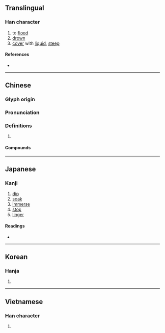 {{character info/new}}
==Translingual==

===Han character===
{{Han char|rn=85|rad=水|as=08|sn=11|four=34116|canj=EKLU|ids=⿰氵奄}}

# to [[flood]]
# [[drown]]
# [[cover]] with [[liquid]], [[steep]]

====References====
* {{Han ref|kx=0632.170|dkj=17696|dj=1038.020|hdz=31644.010|uh=6DF9|ud=28153|bh=B254|bd=45652}}

----

==Chinese==
{{zh-forms}}

===Glyph origin===
{{Han etym}}

===Pronunciation===
{{zh-pron
|m=yān
|ma=zh-yan.ogg
|m-s=ngan1
|c=jim1
|h=pfs=yim
|md=
|mn=qz,tw,xm,zz:im/qz,xm,zz:iam
|mn_note=im - vernacular; iam - literary
|w=
|mc=y
|oc=y
|cat=v
}}

===Definitions===
{{zh-hanzi}}

# {{rfdef|lang=zh}}

====Compounds====
{{zh-der|淹沒|悶淹淹|淹沉|淹雅|淹潤|淹灌|淹滅|江淹才盡|故淹珠玉|江淹夢錦|淹識|淹貫|淹死|江淹夢筆|淹旬曠月|淹博|淹踐|淹殺|淹纏|淹通|淹滯|淹淹一息|淹留|淹煎|淹水|淹晷|淹恤|淹宿|涵淹|淹月}}

----

==Japanese==

===Kanji===
{{ja-kanji|grade=|rs=水08}}

# [[dip]]
# [[soak]]
# [[immerse]]
# [[stop]]
# [[linger]]

====Readings====
* {{ja-readings|on=[[えん]] (en), [[よう]] (yō)|kun=[[ひたす]] (hitasu), [[ひさしい]] (hisashii), [[とどまる]] (todomaru)}}

----

==Korean==

===Hanja===
{{ko-hanja|hangeul=[[엄]]|eumhun=|rv=eom|mr=ŏm|y=em}}

# {{defn|lang=ko|sort=水08}}

----

==Vietnamese==

===Han character===
{{vi-readings|rs=水08|hanviet=[[yêm]], [[êm]], [[im]], [[ươm]]}}

# {{defn|lang=vi|sort=水08}}
